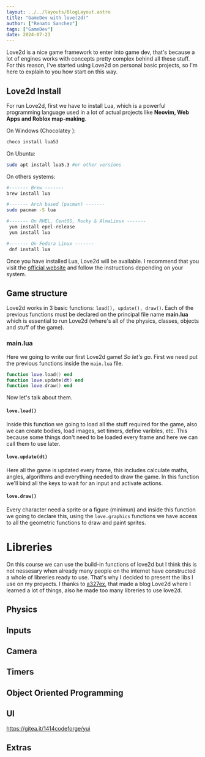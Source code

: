 ```yaml
---
layout: ../../layouts/BlogLayout.astro
title: "GameDev with love(2d)"
author: ["Renato Sanchez"]
tags: ["GameDev"]
date: 2024-07-23
---
```



Love2d is a nice game framework to enter into game dev, that's because a lot of engines works with concepts pretty complex behind all these stuff. For this reason, I've started using Love2d on personal basic projects, so I'm here to explain to you how start on this way.

## Love2d Install

For run Love2d, first we have to install Lua, which is a powerful programming language used in a lot of actual projects like **Neovim, Web Apps and Roblox map-making**.

On Windows (Chocolatey ):

```bash
choco install lua53
```

On Ubuntu:

```bash
sudo apt install lua5.3 #or other versions
```

On others systems:

```bash
#------- Brew -------
brew install lua

#------- Arch based (pacman) -------
sudo pacman -S lua

#------- On RHEL, CentOS, Rocky & AlmaLinux -------
 yum install epel-release
 yum install lua

#------- On Fedora Linux -------
 dnf install lua
```

Once you have installed Lua, Love2d will be available. I recommend that you visit the [official website](https://love2d.org/) and follow the instructions depending on your system.

## Game structure

Love2d works in 3 basic functions: `load(), update(), draw()`. Each of the previous functions must be declared on the principal file name **main.lua** which is essential to run Love2d (where's all of the physics, classes, objects and stuff of the game).

### main.lua

Here we going to write our first Love2d game! _So let's go_. First we need put the previous functions inside the `main.lua` file.

```lua
function love.load() end
function love.update(dt) end
function love.draw() end
```

Now let's talk about them.

#### `love.load()`

Inside this function we going to load all the stuff required for the game, also we can create bodies, load images, set timers, define varibles, etc. This because some things don't need to be loaded every frame and here we can call them to use later.

#### `love.update(dt)`

Here all the game is updated every frame, this includes calculate maths, angles, algorithms and everything needed to draw the game. In this function we'll bind all the keys to wait for an input and activate actions.

#### `love.draw()`

Every character need a sprite or a figure (minimun) and inside this function we going to declare this, using the `love.graphics` functions we have access to all the geometric functions to draw and paint sprites.  

# Libreries

On this course we can use the build-in functions of love2d but I think this is not nessesary when already many people on the internet have constructed a whole of libreries ready to use. That's why I decided to present the libs I use on my proyects. I thanks to [a327ex](https://github.com/a327ex), that made a blog Love2d where I learned a lot of things, also he made too many libreries to use love2d.

## Physics 
<Card url="https://github.com/a327ex/windfield"/>

## Inputs
<Card url="https://github.com/a327ex/boipushy"/>

## Camera 
<Card url="https://github.com/a327ex/STALKER-X"/>

## Timers 
<Card url="https://github.com/vrld/hump"/>

## Object Oriented Programming
<Card url="https://github.com/rxi/classic"/>
 
## UI 
https://gitea.it/1414codeforge/yui

## Extras 
<Card url="https://github.com/Yonaba/Moses"/>